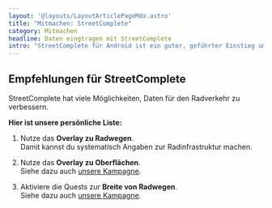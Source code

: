 ```yaml
---
layout: '@layouts/LayoutArticlePageMdx.astro'
title: "Mitmachen: StreetComplete"
category: Mitmachen
headline: Daten eingtragen mit StreetComplete
intro: "StreetComplete für Android ist ein guter, geführter Einstieg um OpenStreetMap zu bearbeiten"
---
```



<MegaButton
  href="https://streetcomplete.app/"
  iconKey="download"
  label="StreetComplete herunterladen"
  subline="OpenStreetMap 'laufend' aktualisieren…"
  className="mt-3"
/>

## Empfehlungen für StreetComplete

StreetComplete hat viele Möglichkeiten, Daten für den Radverkehr zu verbessern.

**Hier ist unsere persönliche Liste:**

1. Nutze das **Overlay zu Radwegen**.<br />
   Damit kannst du systematisch Angaben zur Radinfrastruktur machen.

1. Nutze das **Overlay zu Oberflächen**.<br />
    Siehe dazu auch [unsere Kampagne](/kampagnen/missing_surface).

1. Aktiviere die Quests zur **Breite von Radwegen**.<br />
    Siehe dazu auch [unsere Kampagne](/kampagnen/missing_width).
